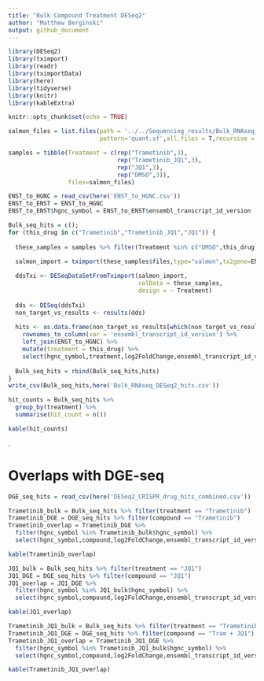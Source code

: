 ```yaml
---
title: "Bulk Compound Treatment DESeq2"
author: "Matthew Berginski"
output: github_document
---
```


```r
library(DESeq2)
library(tximport)
library(readr)
library(tximportData)
library(here)
library(tidyverse)
library(knitr)
library(kableExtra)

knitr::opts_chunk$set(echo = TRUE)
```

```r
salmon_files = list.files(path = '../../Sequencing_results/Bulk_RNAseq_drug_treatments/salmon_alignment/',
                          pattern='quant.sf',all.files = T,recursive = T, full.names = T)

samples = tibble(Treatment = c(rep("Trametinib",3), 
                               rep("Trametinib_JQ1",3),
                               rep("JQ1",3),
                               rep("DMSO",3)),
                 files=salmon_files)

ENST_to_HGNC = read_csv(here('ENST_to_HGNC.csv'))
ENST_to_ENST = ENST_to_HGNC
ENST_to_ENST$hgnc_symbol = ENST_to_ENST$ensembl_transcript_id_version

Bulk_seq_hits = c();
for (this_drug in c("Trametinib","Trametinib_JQ1","JQ1")) {
  
  these_samples = samples %>% filter(Treatment %in% c("DMSO",this_drug))

  salmon_import = tximport(these_samples$files,type="salmon",tx2gene=ENST_to_ENST)
  
  ddsTxi <- DESeqDataSetFromTximport(salmon_import,
                                     colData = these_samples,
                                     design = ~ Treatment)
  
  dds <- DESeq(ddsTxi)
  non_target_vs_results <- results(dds)
  
  hits <- as.data.frame(non_target_vs_results[which(non_target_vs_results$padj < 0.05),]) %>%
    rownames_to_column(var = 'ensembl_transcript_id_version') %>%
    left_join(ENST_to_HGNC) %>%
    mutate(treatment = this_drug) %>%
    select(hgnc_symbol,treatment,log2FoldChange,ensembl_transcript_id_version,everything())
  
  Bulk_seq_hits = rbind(Bulk_seq_hits,hits)
}
write_csv(Bulk_seq_hits,here('Bulk_RNAseq_DESeq2_hits.csv'))
```

```r
hit_counts = Bulk_seq_hits %>%
  group_by(treatment) %>%
  summarise(hit_count = n())

kable(hit_counts)
```

.

# Overlaps with DGE-seq

```r
DGE_seq_hits = read_csv(here('DESeq2_CRISPR_drug_hits_combined.csv'))

Trametinib_bulk = Bulk_seq_hits %>% filter(treatment == "Trametinib")
Trametinib_DGE = DGE_seq_hits %>% filter(compound == "Trametinib")
Trametinib_overlap = Trametinib_DGE %>% 
  filter(hgnc_symbol %in% Trametinib_bulk$hgnc_symbol) %>%
  select(hgnc_symbol,compound,log2FoldChange,ensembl_transcript_id_version,everything())

kable(Trametinib_overlap)
```

```r
JQ1_bulk = Bulk_seq_hits %>% filter(treatment == "JQ1")
JQ1_DGE = DGE_seq_hits %>% filter(compound == "JQ1")
JQ1_overlap = JQ1_DGE %>% 
  filter(hgnc_symbol %in% JQ1_bulk$hgnc_symbol) %>%
  select(hgnc_symbol,compound,log2FoldChange,ensembl_transcript_id_version,everything())

kable(JQ1_overlap)
```

```r
Trametinib_JQ1_bulk = Bulk_seq_hits %>% filter(treatment == "Trametinib_JQ1")
Trametinib_JQ1_DGE = DGE_seq_hits %>% filter(compound == "Tram + JQ1")
Trametinib_JQ1_overlap = Trametinib_JQ1_DGE %>% 
  filter(hgnc_symbol %in% Trametinib_JQ1_bulk$hgnc_symbol) %>%
  select(hgnc_symbol,compound,log2FoldChange,ensembl_transcript_id_version,everything())

kable(Trametinib_JQ1_overlap)
```